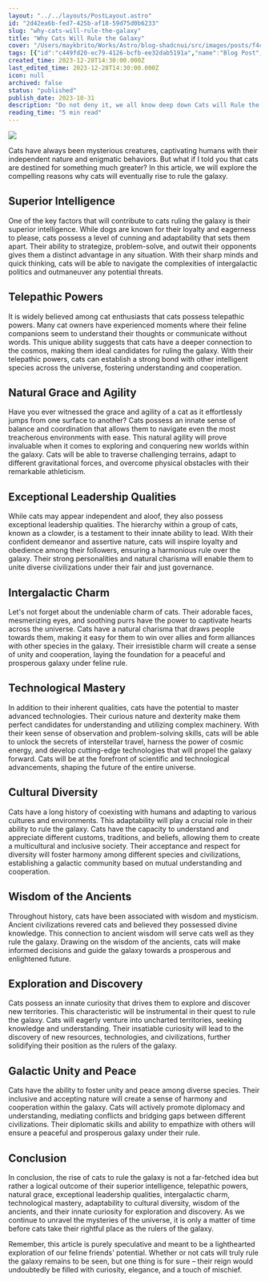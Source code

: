 ```yaml
---
layout: "../../layouts/PostLayout.astro"
id: "2d42ea6b-fed7-425b-af18-59d75d0b6233"
slug: "why-cats-will-rule-the-galaxy"
title: "Why Cats Will Rule the Galaxy"
cover: "/Users/maykbrito/Works/Astro/blog-shadcnui/src/images/posts/f4c4294f1fd6706a8a7274d3cacc51c945829807abd152279c62631bc2d413c7-cover.jpg"
tags: [{"id":"c449fd20-ec79-4126-bcfb-ee32dab5191a","name":"Blog Post","color":"orange"},{"id":"1b62fd6c-47e3-4dea-86c2-aa4b4bdef994","name":"Space","color":"gray"},{"id":"a57abb87-82e2-4450-a80e-0e1b2a566cf9","name":"Cats","color":"purple"}]
created_time: 2023-12-28T14:30:00.000Z
last_edited_time: 2023-12-28T14:30:00.000Z
icon: null
archived: false
status: "published"
publish_date: 2023-10-31
description: "Do not deny it, we all know deep down Cats will Rule the Galaxy. They have superior intelligence, telepathic powers, and natural grace and ability. "
reading_time: "5 min read"
---
```


<div class="blog-content">

<Image src="/images/posts/b3eb377019a8e15771f1af715fe9d62016ee847b032c91d6317ab51b2770ab33.gif" />


Cats have always been mysterious creatures, captivating humans with their independent nature and enigmatic behaviors. But what if I told you that cats are destined for something much greater? In this article, we will explore the compelling reasons why cats will eventually rise to rule the galaxy.


## Superior Intelligence


One of the key factors that will contribute to cats ruling the galaxy is their superior intelligence. While dogs are known for their loyalty and eagerness to please, cats possess a level of cunning and adaptability that sets them apart. Their ability to strategize, problem-solve, and outwit their opponents gives them a distinct advantage in any situation. With their sharp minds and quick thinking, cats will be able to navigate the complexities of intergalactic politics and outmaneuver any potential threats.


## Telepathic Powers


It is widely believed among cat enthusiasts that cats possess telepathic powers. Many cat owners have experienced moments where their feline companions seem to understand their thoughts or communicate without words. This unique ability suggests that cats have a deeper connection to the cosmos, making them ideal candidates for ruling the galaxy. With their telepathic powers, cats can establish a strong bond with other intelligent species across the universe, fostering understanding and cooperation.


## Natural Grace and Agility


Have you ever witnessed the grace and agility of a cat as it effortlessly jumps from one surface to another? Cats possess an innate sense of balance and coordination that allows them to navigate even the most treacherous environments with ease. This natural agility will prove invaluable when it comes to exploring and conquering new worlds within the galaxy. Cats will be able to traverse challenging terrains, adapt to different gravitational forces, and overcome physical obstacles with their remarkable athleticism.


## Exceptional Leadership Qualities


While cats may appear independent and aloof, they also possess exceptional leadership qualities. The hierarchy within a group of cats, known as a clowder, is a testament to their innate ability to lead. With their confident demeanor and assertive nature, cats will inspire loyalty and obedience among their followers, ensuring a harmonious rule over the galaxy. Their strong personalities and natural charisma will enable them to unite diverse civilizations under their fair and just governance.


## Intergalactic Charm


Let's not forget about the undeniable charm of cats. Their adorable faces, mesmerizing eyes, and soothing purrs have the power to captivate hearts across the universe. Cats have a natural charisma that draws people towards them, making it easy for them to win over allies and form alliances with other species in the galaxy. Their irresistible charm will create a sense of unity and cooperation, laying the foundation for a peaceful and prosperous galaxy under feline rule.


## Technological Mastery


In addition to their inherent qualities, cats have the potential to master advanced technologies. Their curious nature and dexterity make them perfect candidates for understanding and utilizing complex machinery. With their keen sense of observation and problem-solving skills, cats will be able to unlock the secrets of interstellar travel, harness the power of cosmic energy, and develop cutting-edge technologies that will propel the galaxy forward. Cats will be at the forefront of scientific and technological advancements, shaping the future of the entire universe.


## Cultural Diversity


Cats have a long history of coexisting with humans and adapting to various cultures and environments. This adaptability will play a crucial role in their ability to rule the galaxy. Cats have the capacity to understand and appreciate different customs, traditions, and beliefs, allowing them to create a multicultural and inclusive society. Their acceptance and respect for diversity will foster harmony among different species and civilizations, establishing a galactic community based on mutual understanding and cooperation.


## Wisdom of the Ancients


Throughout history, cats have been associated with wisdom and mysticism. Ancient civilizations revered cats and believed they possessed divine knowledge. This connection to ancient wisdom will serve cats well as they rule the galaxy. Drawing on the wisdom of the ancients, cats will make informed decisions and guide the galaxy towards a prosperous and enlightened future.


## Exploration and Discovery


Cats possess an innate curiosity that drives them to explore and discover new territories. This characteristic will be instrumental in their quest to rule the galaxy. Cats will eagerly venture into uncharted territories, seeking knowledge and understanding. Their insatiable curiosity will lead to the discovery of new resources, technologies, and civilizations, further solidifying their position as the rulers of the galaxy.


## Galactic Unity and Peace


Cats have the ability to foster unity and peace among diverse species. Their inclusive and accepting nature will create a sense of harmony and cooperation within the galaxy. Cats will actively promote diplomacy and understanding, mediating conflicts and bridging gaps between different civilizations. Their diplomatic skills and ability to empathize with others will ensure a peaceful and prosperous galaxy under their rule.


## Conclusion


In conclusion, the rise of cats to rule the galaxy is not a far-fetched idea but rather a logical outcome of their superior intelligence, telepathic powers, natural grace, exceptional leadership qualities, intergalactic charm, technological mastery, adaptability to cultural diversity, wisdom of the ancients, and their innate curiosity for exploration and discovery. As we continue to unravel the mysteries of the universe, it is only a matter of time before cats take their rightful place as the rulers of the galaxy.


Remember, this article is purely speculative and meant to be a lighthearted exploration of our feline friends' potential. Whether or not cats will truly rule the galaxy remains to be seen, but one thing is for sure – their reign would undoubtedly be filled with curiosity, elegance, and a touch of mischief.


</div>
